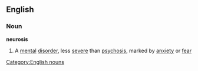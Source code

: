 ==English==
===Noun===
{{wikipedia}}
'''neurosis'''
#A [[mental]] [[disorder]], less [[severe]] than [[psychosis]], marked by [[anxiety]] or [[fear]]
[[Category:English nouns]]